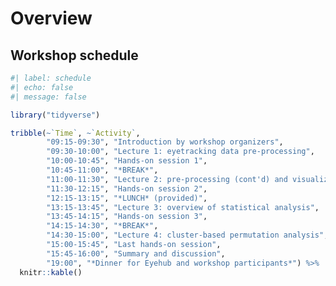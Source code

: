 # Overview {.unnumbered}

## Workshop schedule {.unnumbered}

```r
#| label: schedule
#| echo: false
#| message: false

library("tidyverse")

tribble(~`Time`, ~`Activity`,
        "09:15-09:30", "Introduction by workshop organizers",
        "09:30-10:00", "Lecture 1: eyetracking data pre-processing",
        "10:00-10:45", "Hands-on session 1",
        "10:45-11:00", "*BREAK*",
        "11:00-11:30", "Lecture 2: pre-processing (cont'd) and visualization",
        "11:30-12:15", "Hands-on session 2",
        "12:15-13:15", "*LUNCH* (provided)",
        "13:15-13:45", "Lecture 3: overview of statistical analysis",
        "13:45-14:15", "Hands-on session 3",
        "14:15-14:30", "*BREAK*",
        "14:30-15:00", "Lecture 4: cluster-based permutation analysis",
        "15:00-15:45", "Last hands-on session",
        "15:45-16:00", "Summary and discussion",
        "19:00", "*Dinner for Eyehub and workshop participants*") %>%
  knitr::kable()
```

